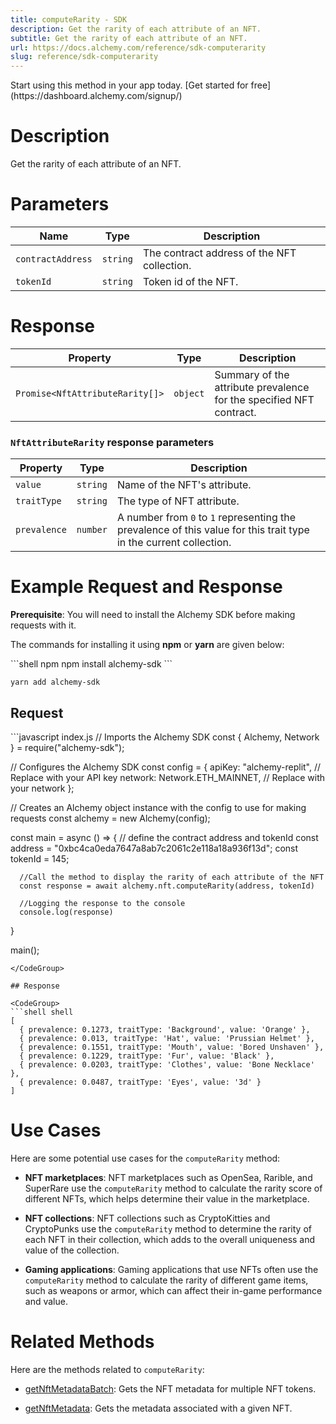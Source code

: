 ```yaml
---
title: computeRarity - SDK
description: Get the rarity of each attribute of an NFT.
subtitle: Get the rarity of each attribute of an NFT.
url: https://docs.alchemy.com/reference/sdk-computerarity
slug: reference/sdk-computerarity
---
```


<Tip title="Don’t have an API key?" icon="star">
  Start using this method in your app today. [Get started for free](https://dashboard.alchemy.com/signup/)
</Tip>

# Description

Get the rarity of each attribute of an NFT.

# Parameters

| Name              | Type     | Description                                 |
| ----------------- | -------- | ------------------------------------------- |
| `contractAddress` | `string` | The contract address of the NFT collection. |
| `tokenId`         | `string` | Token id of the NFT.                        |

# Response

| Property                        | Type     | Description                                                         |
| ------------------------------- | -------- | ------------------------------------------------------------------- |
| `Promise<NftAttributeRarity[]>` | `object` | Summary of the attribute prevalence for the specified NFT contract. |

### `NftAttributeRarity` response parameters

| Property     | Type     | Description                                                                                                       |
| ------------ | -------- | ----------------------------------------------------------------------------------------------------------------- |
| `value`      | `string` | Name of the NFT's attribute.                                                                                      |
| `traitType`  | `string` | The type of NFT attribute.                                                                                        |
| `prevalence` | `number` | A number from `0` to `1` representing the prevalence of this value for this trait type in the current collection. |

# Example Request and Response

**Prerequisite**: You will need to install the Alchemy SDK before making requests with it.

The commands for installing it using **npm** or **yarn** are given below:

<CodeGroup>
  ```shell npm
  npm install alchemy-sdk
  ```

  ```shell yarn
  yarn add alchemy-sdk
  ```
</CodeGroup>

## Request

<CodeGroup>
  ```javascript index.js
  // Imports the Alchemy SDK
  const { Alchemy, Network } = require("alchemy-sdk");

  // Configures the Alchemy SDK
  const config = {
      apiKey: "alchemy-replit", // Replace with your API key
      network: Network.ETH_MAINNET, // Replace with your network
  };

  // Creates an Alchemy object instance with the config to use for making requests
  const alchemy = new Alchemy(config);

  const main = async () => {
      // define the contract address and tokenId
      const address = "0xbc4ca0eda7647a8ab7c2061c2e118a18a936f13d";
      const tokenId = 145;

      //Call the method to display the rarity of each attribute of the NFT
      const response = await alchemy.nft.computeRarity(address, tokenId)

      //Logging the response to the console
      console.log(response)
  }

  main();
  ```
</CodeGroup>

## Response

<CodeGroup>
  ```shell shell
  [
    { prevalence: 0.1273, traitType: 'Background', value: 'Orange' },
    { prevalence: 0.013, traitType: 'Hat', value: 'Prussian Helmet' },
    { prevalence: 0.1551, traitType: 'Mouth', value: 'Bored Unshaven' },
    { prevalence: 0.1229, traitType: 'Fur', value: 'Black' },
    { prevalence: 0.0203, traitType: 'Clothes', value: 'Bone Necklace' },
    { prevalence: 0.0487, traitType: 'Eyes', value: '3d' }
  ]
  ```
</CodeGroup>

# Use Cases

Here are some potential use cases for the `computeRarity` method:

* **NFT marketplaces**: NFT marketplaces such as OpenSea, Rarible, and SuperRare use the `computeRarity` method to calculate the rarity score of different NFTs, which helps determine their value in the marketplace.

* **NFT collections**: NFT collections such as CryptoKitties and CryptoPunks use the `computeRarity` method to determine the rarity of each NFT in their collection, which adds to the overall uniqueness and value of the collection.

* **Gaming applications**: Gaming applications that use NFTs often use the `computeRarity` method to calculate the rarity of different game items, such as weapons or armor, which can affect their in-game performance and value.

# Related Methods

Here are the methods related to `computeRarity`:

* [getNftMetadataBatch](/reference/getnftmetadatabatch-sdk): Gets the NFT metadata for multiple NFT tokens.

* [getNftMetadata](/reference/getnftmetadata-sdk): Gets the metadata associated with a given NFT.
